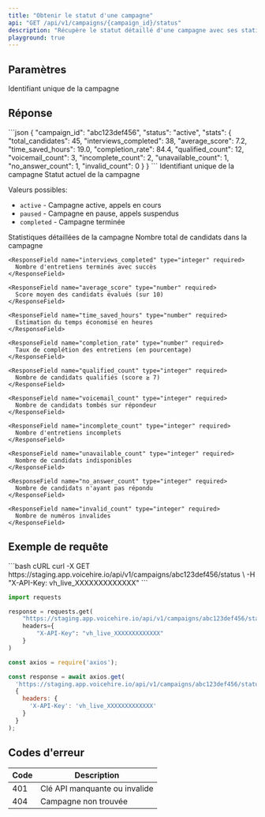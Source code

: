 ```yaml
---
title: "Obtenir le statut d'une campagne"
api: "GET /api/v1/campaigns/{campaign_id}/status"
description: "Récupère le statut détaillé d'une campagne avec ses statistiques complètes"
playground: true
---
```


## Paramètres

<ParamField path="campaign_id" type="string" required>
  Identifiant unique de la campagne
</ParamField>

## Réponse

<ResponseExample>
```json
{
  "campaign_id": "abc123def456",
  "status": "active",
  "stats": {
    "total_candidates": 45,
    "interviews_completed": 38,
    "average_score": 7.2,
    "time_saved_hours": 19.0,
    "completion_rate": 84.4,
    "qualified_count": 12,
    "voicemail_count": 3,
    "incomplete_count": 2,
    "unavailable_count": 1,
    "no_answer_count": 1,
    "invalid_count": 0
  }
}
```
</ResponseExample>

<ResponseField name="campaign_id" type="string" required>
  Identifiant unique de la campagne
</ResponseField>

<ResponseField name="status" type="string" required>
  Statut actuel de la campagne
  
  Valeurs possibles:
  - `active` - Campagne active, appels en cours
  - `paused` - Campagne en pause, appels suspendus
  - `completed` - Campagne terminée
</ResponseField>

<ResponseField name="stats" type="object" required>
  Statistiques détaillées de la campagne
  
  <Expandable title="Propriétés des statistiques">
    <ResponseField name="total_candidates" type="integer" required>
      Nombre total de candidats dans la campagne
    </ResponseField>
    
    <ResponseField name="interviews_completed" type="integer" required>
      Nombre d'entretiens terminés avec succès
    </ResponseField>
    
    <ResponseField name="average_score" type="number" required>
      Score moyen des candidats évalués (sur 10)
    </ResponseField>
    
    <ResponseField name="time_saved_hours" type="number" required>
      Estimation du temps économisé en heures
    </ResponseField>
    
    <ResponseField name="completion_rate" type="number" required>
      Taux de complétion des entretiens (en pourcentage)
    </ResponseField>
    
    <ResponseField name="qualified_count" type="integer" required>
      Nombre de candidats qualifiés (score ≥ 7)
    </ResponseField>
    
    <ResponseField name="voicemail_count" type="integer" required>
      Nombre de candidats tombés sur répondeur
    </ResponseField>
    
    <ResponseField name="incomplete_count" type="integer" required>
      Nombre d'entretiens incomplets
    </ResponseField>
    
    <ResponseField name="unavailable_count" type="integer" required>
      Nombre de candidats indisponibles
    </ResponseField>
    
    <ResponseField name="no_answer_count" type="integer" required>
      Nombre de candidats n'ayant pas répondu
    </ResponseField>
    
    <ResponseField name="invalid_count" type="integer" required>
      Nombre de numéros invalides
    </ResponseField>
  </Expandable>
</ResponseField>

## Exemple de requête

<CodeGroup>
```bash cURL
curl -X GET https://staging.app.voicehire.io/api/v1/campaigns/abc123def456/status \
  -H "X-API-Key: vh_live_XXXXXXXXXXXXX"
```

```python Python
import requests

response = requests.get(
    "https://staging.app.voicehire.io/api/v1/campaigns/abc123def456/status",
    headers={
        "X-API-Key": "vh_live_XXXXXXXXXXXXX"
    }
)
```

```javascript Node.js
const axios = require('axios');

const response = await axios.get(
  'https://staging.app.voicehire.io/api/v1/campaigns/abc123def456/status',
  {
    headers: {
      'X-API-Key': 'vh_live_XXXXXXXXXXXXX'
    }
  }
);
```
</CodeGroup>

## Codes d'erreur

| Code | Description |
|------|-------------|
| 401 | Clé API manquante ou invalide |
| 404 | Campagne non trouvée |